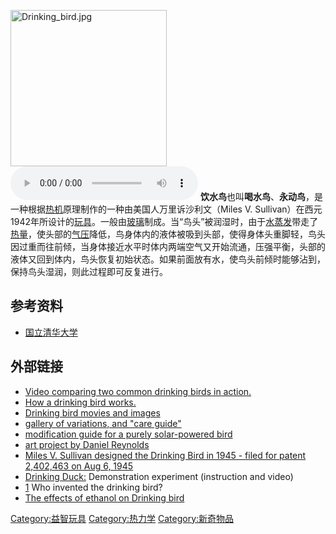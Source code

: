 [[File:Drinking_bird.jpg|250px]]
[[File:Drinkend_vogeltje_video.ogg|right]]
'''饮水鸟'''也叫'''喝水鸟'''、'''永动鸟'''，是一种根据[[热机|热机]]原理制作的一种由美国人万里诉沙利文（Miles V. Sullivan）在西元1942年所设计的[[玩具|玩具]]。一般由[[玻璃|玻璃]]制成。当“鸟头”被润湿时，由于[[水|水]][[蒸发|蒸发]]带走了[[热量|热量]]，使头部的[[气压|气压]]降低，鸟身体内的液体被吸到头部，使得身体头重脚轻，鸟头因过重而往前倾，当身体接近水平时体内两端空气又开始流通，压强平衡，头部的液体又回到体内，鸟头恢复初始状态。如果前面放有水，使鸟头前倾时能够沾到，保持鸟头湿润，则此过程即可反复进行。

==参考资料==
* [http://140.114.80.32/schoolpad/front/bin/ptdetail.phtml?Part=8 国立清华大学]{{dead link|date=2018年5月 |bot=InternetArchiveBot |fix-attempted=yes }}

==外部链接==
{{commons|Drinking bird}}
* [https://web.archive.org/web/20110424223313/http://www.icefoundry.org/how-the-drinking-bird-works.php Video comparing two common drinking birds in action.]
* [http://www.howstuffworks.com/question608.htm How a drinking bird works.] {{Wayback|url=http://www.howstuffworks.com/question608.htm |date=20100420095138 }}
* [http://jchemed.chem.wisc.edu/JCESoft/CCA/CCA2/MAIN/BIRD/CD2R1.HTM Drinking bird movies and images] {{Wayback|url=http://jchemed.chem.wisc.edu/JCESoft/CCA/CCA2/MAIN/BIRD/CD2R1.HTM |date=20110826072703 }}
* [https://web.archive.org/web/20070406124642/http://www.backstreet.demon.co.uk/oddstuff/drinkingbirds/drinkingbirds.htm gallery of variations, and "care guide"]
* [http://sci-toys.com/scitoys/scitoys/thermo/solar_bird/bird.html modification guide for a purely solar-powered bird] {{Wayback|url=http://sci-toys.com/scitoys/scitoys/thermo/solar_bird/bird.html |date=20210419021314 }}
* [http://www.drinkingbirds.com/ art project by Daniel Reynolds] {{Wayback|url=http://www.drinkingbirds.com/ |date=20210211062922 }}
* [http://patft1.uspto.gov/netacgi/nph-Parser?Sect1=PTO1&Sect2=HITOFF&d=PALL&p=1&u=%2Fnetahtml%2FPTO%2Fsrchnum.htm&r=1&f=G&l=50&s1=2402463.PN.&OS=PN/2402463&RS=PN/2402463 Miles V. Sullivan designed the Drinking Bird in 1945 - filed for patent 2,402,463 on Aug 6, 1945]
* [http://www.job-stiftung.de/index.php?id=31,143,0,0,1,0 Drinking Duck:] {{Wayback|url=http://www.job-stiftung.de/index.php?id=31,143,0,0,1,0 |date=20201113153644 }} Demonstration experiment (instruction and video)
* [https://web.archive.org/web/20080705135729/http://www.annesullivanflute.com/miles/Miles_Sullivan_%20Article.pdf] Who invented the drinking bird?
* [http://www.scientificameriken.com/dbird.asp The effects of ethanol on Drinking bird] {{Wayback|url=http://www.scientificameriken.com/dbird.asp |date=20201125071315 }}

[[Category:益智玩具|Category:益智玩具]]
[[Category:热力学|Category:热力学]]
[[Category:新奇物品|Category:新奇物品]]